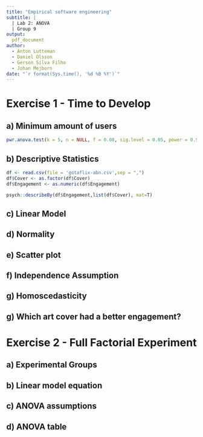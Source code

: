 ```yaml
---
title: "Empirical software engineering"
subtitle: |
  | Lab 2: ANOVA
  | Group 9
output:
  pdf_document
author:
  - Anton Lutteman
  - Daniel Olsson
  - Gerson Silva Filho
  - Johan Mejborn
date: "`r format(Sys.time(), '%d %B %Y')`"
---
```


# Exercise 1 - Time to Develop

## a) Minimum amount of users
```r
pwr.anova.test(k = 5, n = NULL, f = 0.08, sig.level = 0.05, power = 0.90)
```

## b) Descriptive Statistics
```r
df <- read.csv(file = 'gotaflix-abn.csv',sep = ",")
df$Cover <- as.factor(df$Cover)
df$Engagement <- as.numeric(df$Engagement)

psych::describeBy(df$Engagement,list(df$Cover), mat=T)
```


## c) Linear Model


## d) Normality


## e) Scatter plot


## f) Independence Assumption


## g) Homoscedasticity


## g) Which art cover had a better engagement?



# Exercise 2 - Full Factorial Experiment

## a) Experimental Groups


## b) Linear model equation


## c) ANOVA assumptions


## d) ANOVA table


